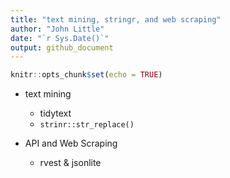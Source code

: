 ```yaml
---
title: "text mining, stringr, and web scraping"
author: "John Little"
date: "`r Sys.Date()`"
output: github_document
---
```


<!-- README.md is autogenerated from README.Rmd.  Please only edit README.Rmd -->

```r
knitr::opts_chunk$set(echo = TRUE)
```

- text mining

    - tidytext
    - `strinr::str_replace()`

- API and Web Scraping    
    - rvest & jsonlite